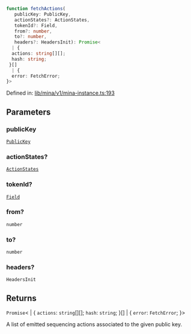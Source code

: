 ```ts
function fetchActions(
   publicKey: PublicKey, 
   actionStates?: ActionStates, 
   tokenId?: Field, 
   from?: number, 
   to?: number, 
   headers?: HeadersInit): Promise<
  | {
  actions: string[][];
  hash: string;
 }[]
  | {
  error: FetchError;
}>
```

Defined in: [lib/mina/v1/mina-instance.ts:193](https://github.com/o1-labs/o1js/blob/df1ff77af12d7cbbed4a6167f02815fad4f0dceb/src/lib/mina/v1/mina-instance.ts#L193)

## Parameters

### publicKey

[`PublicKey`](../../../classes/PublicKey.mdx)

### actionStates?

[`ActionStates`](../type-aliases/ActionStates.mdx)

### tokenId?

[`Field`](../../../classes/Field.mdx)

### from?

`number`

### to?

`number`

### headers?

`HeadersInit`

## Returns

`Promise`\<
  \| \{
  `actions`: `string`[][];
  `hash`: `string`;
 \}[]
  \| \{
  `error`: `FetchError`;
 \}\>

A list of emitted sequencing actions associated to the given public key.
